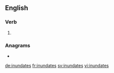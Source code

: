==English==

===Verb===
{{head|en|verb form}}

# {{en-third-person singular of|inundate}}

===Anagrams===
* {{l|en|unstained}}

[[de:inundates]]
[[fr:inundates]]
[[sv:inundates]]
[[vi:inundates]]